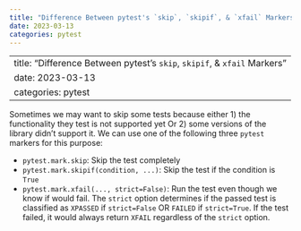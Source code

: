 ```yaml
---
title: "Difference Between pytest's `skip`, `skipif`, & `xfail` Markers"
date: 2023-03-13
categories: pytest
---
```

---
title: "Difference Between pytest's `skip`, `skipif`, & `xfail` Markers"
date: 2023-03-13
categories: pytest
---
Sometimes we may want to skip some tests because either 1) the functionality they test is not supported yet Or 2) some versions of the library didn't support it. We can use one of the following three `pytest` markers for this purpose:

- `pytest.mark.skip`: Skip the test completely
- `pytest.mark.skipif(condition, ...)`: Skip the test if the condition is `True`
- `pytest.mark.xfail(..., strict=False)`: Run the test even though we know if would fail. The `strict` option determines if the passed test is classified as `XPASSED` if `strict=False` OR `FAILED` if `strict=True`. If the test failed, it would always return `XFAIL` regardless of the `strict` option.
